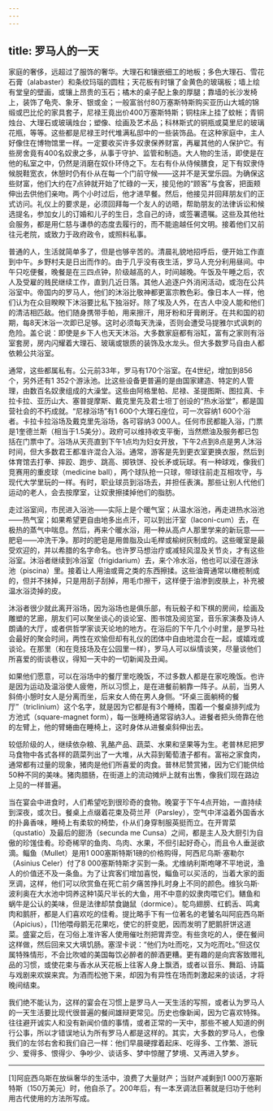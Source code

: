 ```yaml
---
---
---
```

title: 罗马人的一天
---




家庭的奢侈，远超过了服饰的奢华。大理石和镶嵌细工的地板；多色大理石、雪花石膏（alabaster）和条纹玛瑙的圆柱；天花板有时镶了金黄色的玻璃板；墙上绘有堂皇的壁画，或镶上昂贵的玉石；橘木的桌子配上象的厚腿；靠墙的长沙发椅上，装饰了龟壳、象牙、银或金；一般富翁付80万塞斯特斯购买亚历山大城的锦缎或巴比伦的家具套子，尼禄王竟出价400万塞斯特斯；铜柱床上挂了蚊帐；青铜烛台、大理石或玻璃烛台；塑像、绘画及艺术品；科林斯式的铜瓶或莫里尼的玻璃花瓶，等等。这些都是尼禄王时代堆满私邸中的一些装饰品。在这种家庭中，主人好像住在博物馆里一样。一定要收买许多奴隶保养财富，再雇其他的人保护它。有些房舍竟有400名奴隶之多，从事于守护、监管和制造。大人物的生活，即使是在他的私室之中，仍然是消磨在奴仆环侍之下。左右有仆从侍候膳食，足下有奴隶侍候脱鞋宽衣，休憩时仍有仆从在每一个门前守候——这并不是天堂乐园。为确保这些财富，他们大约在7点钟就开始了忙碌的一天，接见他的“顾客”与食客，把面颊伸出去供他们亲吻。两个小时过后，他才进早餐。然后，他接见并回拜朋友们的正式访问。礼仪上的要求是，必须回拜每一个友人的访晤，帮助朋友的法律诉讼和候选提名，参加女儿的订婚和儿子的生日，念自己的诗，或签署遗嘱。这些及其他社会服务，都是用仁慈与谦恭的态度去履行的，而不能逾越任何文明。接着他们又前往元老院，或致力于政府政令，或照料私事。

普通的人，生活就简单多了，但是也够辛苦的。清晨礼貌地招呼后，便开始工作直到中午。乡野村夫是日出而作的。由于几乎没有夜生活，罗马人充分利用昼间。中午只吃便餐，晚餐是在三四点钟，阶级越高的人，时间越晚。午饭及午睡之后，农人及受雇的贱民继续工作，直到几近日落。其他人追逐户外消闲活动，或泡在公共浴室中。帝国内的罗马人，他们的沐浴比敬神都更富宗教色彩。像日本人一样，他们认为在众目睽睽下沐浴要比私下独浴好。除了埃及人外，在古人中没人能和他们的清洁相匹敌。他们随身携带手帕，用来擦汗，用牙粉和牙膏刷牙。在共和国的初期，每8天沐浴一次即已足够。这时必须每天洗澡，否则会遭受马提雅尔式讽刺的危险。盖仑说：即使是乡下人也天天沐浴。大多数家庭都有浴缸，富有之家则有浴室套房，房内闪耀着大理石、玻璃或银质的装饰及水龙头。但大多数罗马自由人都依赖公共浴室。

通常，这些都属私有。公元前33年，罗马有170个浴室。在4世纪，增加到856个，另外还有1 352个游泳池。比这些设备更普遍的是由国家建造、特定的人管理，由数百名奴隶组成的大澡堂。这些由阿格里帕、尼禄、圣提图斯、图拉真、卡拉卡拉、亚历山大、塞普提摩斯、戴克里先及君士坦丁创设的“热水浴堂”，都是国营社会的不朽成就。“尼禄浴场”有1 600个大理石座位，可一次容纳1 600个浴者。卡拉卡拉浴场及戴克里先浴场，各可容纳3 000人。任何市民都能入浴，门票是1奎德兰斯（相当于1.5美分）。政府可以维持收支平衡，当然燃油及服务都已包括在门票中了。浴场从天亮直到下午1点均为妇女开放，下午2点到8点是男人沐浴时间，但大多数君王都准许混合入浴。通常，游客是先到更衣室更换衣服，然后到体育馆去打拳、摔跤、跑步、跳高、掷铁饼、投长矛或玩球。有一种球戏，像我们竞赛用的重皮球（medicine ball），两个球队抢一只球，带球往前走互相攻守，与现代大学里玩的一样。有时，职业球员到浴场去，并担任表演。那些让别人代他们运动的老人，会去按摩室，让奴隶擦揉掉他们的脂肪。

走过浴室间，市民进入浴池——实际上是个暖气室；从温水浴池，再走进热水浴池——热气室；如果希望更自由地多出点汗，可以到出汗室（laconi-cum）去，在极热的蒸气中喘息。然后，再来个暖水浴，用一种从高卢人那里学来的新玩意——肥皂——冲洗干净。那时的肥皂是用兽脂及山毛榉或榆树灰制成的。这些暖室是最受欢迎的，并以希腊的名字命名。也许罗马想治疗或减轻风湿及关节炎，才有这些浴室。沐浴者继续到冷浴室（frigidarium）去，来个冷水浴，他也可以浸在游泳池（piscina）里。接着让人用油或膏之类的东西擦揉。这些油膏通常以橄榄制成的，但并不抹掉，只是用刮子刮掉，用毛巾擦干，这样便于油渗到皮肤上，补充被温水浴烫掉的皮。

沐浴者很少就此离开浴场，因为浴场也是俱乐部，有玩骰子和下棋的房间，绘画及雕塑的艺廊，朋友们可以聚坐谈心的谈论室、图书馆及阅览室，音乐家演奏及诗人朗诵的大厅，或者供哲学家谈天论地的地方。在浴后的下午几个小时里，是罗马社会最好的聚会时间，两性在欢愉但却有礼仪的团体中自由地混合在一起，或嬉戏或谈论。在那里（和在竞技场及在公园里一样），罗马人可以纵情谈笑，尽量谈他们所喜爱的街谈巷议，得知一天中的一切新闻及丑闻。

如果他们愿意，可以在浴场中的餐厅里吃晚饭，不过多数人都是在家吃晚饭。也许是因为运动及温浴使人疲倦，所以习惯上，是在进餐前躺靠一阵子。从前，当男人斜倚小憩时女人是分离而坐，后来女人倚在男人身侧。“环桌三面躺椅的餐厅”（triclinium）这个名字，就是因为它都是有3个睡椅，围着一个餐桌排列成为方池式（square-magnet form），每一张睡椅通常容纳3人。进餐者把头倚靠在他的左臂上，他的臂蜷曲在睡椅上，这时身体从进餐桌斜伸出去。

较低阶级的人，继续依杂粮、乳酪产品、蔬菜、水果和坚果等为生。老普林尼把罗马食物中各式各样的蔬菜列出了一大堆，从大蒜到葡萄渣子都有。富裕之家食肉，通常都有过量的现象，猪肉是他们所喜爱的肉食。普林尼赞赏猪，因为它们能供给50种不同的美味。猪肉腊肠，在街道上的流动摊炉上就有出售，像我们现在路边上见的一样普遍。

当在宴会中进食时，人们希望吃到很珍奇的食物。晚宴于下午4点开始，一直持续到深夜，或次日。餐桌上点缀着花束及荷兰芹（Parsley），空气中洋溢着外国香水的扑鼻香味，睡椅上有柔软的椅垫，仆从们身穿制服英挺而立。在开胃菜（qustatio）及最后的甜汤（secunda me Cunsa）之间，都是主人及大厨引为自傲的珍馐佳肴。珍奇稀罕的鱼肉、鸟肉、水果，不但引起好奇心，而且令人垂涎欲滴。鲻鱼（Mullet）是用1 000塞斯特斯1磅的价格购得，阿西尼乌斯·塞勒尔（Asinius Celer）付了8 000塞斯特斯才买到一条。尤维纳利斯咆哮不平地说，渔人的价值还不及一条鱼。为了让宾客们增加喜悦，鲻鱼可以买活的，当着大家的面烹调，这样，他们可以欣赏鱼在死亡前夕痛苦挣扎时身上不同的颜色。维狄乌斯·波利奥在大水池中饲养这种1英尺半长的大鱼，用不中意的奴隶肉喂它们。鳝鱼和蜗牛是公认的美味，但是法律却禁食鼬鼠（dormice）。鸵鸟翅膀、红鹤舌、鸣禽肉和鹅肝，都是人们喜欢吃的佳肴。提比略手下有一位著名的老饕名叫阿庇西乌斯（Apicius），[1]他喂母鹅无花果吃，使它的肝变肥，因而发明了肥鹅肝饼这道菜。盛宴之后，在习俗上准许客人使用催吐剂把胃弄空。有些贪吃的人，便在餐间这样做，然后回来又大填饥肠。塞涅卡说：“他们为吐而吃，又为吃而吐。”但这仅属特殊情形，不会比吹嘘的美国每饮必醉者的醉酒更糟。更有趣的是向宾客致赠礼品的习惯，或使花束与香水从天花板上往客人身上飘洒，或者以音乐、舞蹈、诗篇与戏剧来欢娱来宾。为酒而松弛下来，却因为有异性在场而刺激起来的谈话，才将晚间结束。

我们绝不能认为，这样的宴会在习惯上是罗马人一天生活的写照，或者认为罗马人的一天生活要比现代很普遍的餐间雄辩更常见。历史也像新闻，因为它喜欢特殊。往往避开诚实人和没有新闻价值的事情，或者正常的一天中，那些不被人知道的例行公事，所以才错误地认为所有罗马人都是这样的。其实，大多数的罗马人，也像我们的左邻右舍和我们自己一样：他们早晨硬撑着起床、吃得多、工作繁、游玩少、爱得多、恨得少、争吵少、谈话多、梦中惊醒了梦境、又再进入梦乡。



* * *



[1]阿庇西乌斯在放纵奢华的生活中，浪费了大量财产；当财产减剩到1 000万塞斯特斯（150万美元）时，他自杀了。200年后，有一本烹调法巨著就是归功于他利用古代使用的方法所写成。